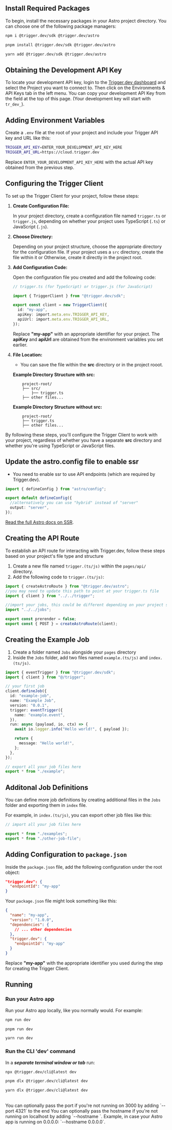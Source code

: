 ## Install Required Packages

To begin, install the necessary packages in your Astro project directory. You can choose one of the following package managers:

<CodeGroup>

```bash npm
npm i @trigger.dev/sdk @trigger.dev/astro
```

```bash pnpm
pnpm install @trigger.dev/sdk @trigger.dev/astro
```

```bash yarn
yarn add @trigger.dev/sdk @trigger.dev/astro
```

</CodeGroup>

## Obtaining the Development API Key

To locate your development API key, login to the [Trigger.dev
dashboard](https://cloud.trigger.dev) and select the Project you want to
connect to. Then click on the Environments & API Keys tab in the left menu.
You can copy your development API Key from the field at the top of this page.
(Your development key will start with `tr_dev_`).

## Adding Environment Variables

Create a `.env` file at the root of your project and include your Trigger API key and URL like this:

```bash
TRIGGER_API_KEY=ENTER_YOUR_DEVELOPMENT_API_KEY_HERE
TRIGGER_API_URL=https://cloud.trigger.dev
```

Replace `ENTER_YOUR_DEVELOPMENT_API_KEY_HERE` with the actual API key obtained from the previous step.

## Configuring the Trigger Client

To set up the Trigger Client for your project, follow these steps:

1. **Create Configuration File:**

   In your project directory, create a configuration file named `trigger.ts` or `trigger.js`, depending on whether your project uses TypeScript (`.ts`) or JavaScript (`.js`).

2. **Choose Directory:**

   Depending on your project structure, choose the appropriate directory for the configuration file. If your project uses a `src` directory, create the file within it or Otherwise, create it directly in the project root.

3. **Add Configuration Code:**

   Open the configuration file you created and add the following code:

   ```typescript src/trigger.(ts/js)
   // trigger.ts (for TypeScript) or trigger.js (for JavaScript)

   import { TriggerClient } from "@trigger.dev/sdk";

   export const client = new TriggerClient({
     id: "my-app",
     apiKey: import.meta.env.TRIGGER_API_KEY,
     apiUrl: import.meta.env.TRIGGER_API_URL,
   });
   ```

   Replace **"my-app"** with an appropriate identifier for your project. The **apiKey** and **apiUrl** are obtained from the environment variables you set earlier.

4. **File Location:**

   - You can save the file within the **src** directory or in the project rooot.

   **Example Directory Structure with src:**

   ```
       project-root/
       ├── src/
           ├── trigger.ts
       ├── other files...
   ```

   **Example Directory Structure without src:**

   ```
       project-root/
       ├── trigger.ts
       ├── other files...
   ```

By following these steps, you'll configure the Trigger Client to work with your project, regardless of whether you have a separate **src** directory and whether you're using TypeScript or JavaScript files.

## Update the astro.config file to enable ssr

- You need to enable ssr to use API endpoints (which are required by Trigger.dev).

```typescript astro.config.mjs
import { defineConfig } from "astro/config";

export default defineConfig({
  //alternatively you can use "hybrid" instead of "server"
  output: "server",
});
```

[Read the full Astro docs on SSR](https://docs.astro.build/en/guides/server-side-rendering/).

## Creating the API Route

To establish an API route for interacting with Trigger.dev, follow these steps based on your project's file type and structure

1. Create a new file named `trigger.(ts/js)` within the `pages/api/` directory.
2. Add the following code to `trigger.(ts/js)`:

```typescript src/pages/api/trigger.(ts/js)
import { createAstroRoute } from "@trigger.dev/astro";
//you may need to update this path to point at your trigger.ts file
import { client } from "../../trigger";

//import your jobs, this could be different depending on your project structure
import "../../jobs";

export const prerender = false;
export const { POST } = createAstroRoute(client);
```

## Creating the Example Job

1. Create a folder named `Jobs` alongside your `pages` directory
2. Inside the `Jobs` folder, add two files named `example.(ts/js)` and `index.(ts/js)`.

<CodeGroup>

```typescript src/jobs/example.(ts/js)
import { eventTrigger } from "@trigger.dev/sdk";
import { client } from "@/trigger";

// your first job
client.defineJob({
  id: "example-job",
  name: "Example Job",
  version: "0.0.1",
  trigger: eventTrigger({
    name: "example.event",
  }),
  run: async (payload, io, ctx) => {
    await io.logger.info("Hello world!", { payload });

    return {
      message: "Hello world!",
    };
  },
});
```

```typescript src/jobs/index.(ts/js)
// export all your job files here
export * from "./example";
```

</CodeGroup>

## Additonal Job Definitions

You can define more job definitions by creating additional files in the `Jobs` folder and exporting them in `index` file.

For example, in `index.(ts/js)`, you can export other job files like this:

```typescript
// import all your job files here

export * from "./examples";
export * from "./other-job-file";
```

## Adding Configuration to `package.json`

Inside the `package.json` file, add the following configuration under the root object:

```json
"trigger.dev": {
  "endpointId": "my-app"
}
```

Your `package.json` file might look something like this:

```json
{
  "name": "my-app",
  "version": "1.0.0",
  "dependencies": {
    // ... other dependencies
  },
  "trigger.dev": {
    "endpointId": "my-app"
  }
}
```

Replace **"my-app"** with the appropriate identifier you used during the step for creating the Trigger Client.

## Running

### Run your Astro app

Run your Astro app locally, like you normally would. For example:

<CodeGroup>

```bash npm
npm run dev
```

```bash pnpm
pnpm run dev
```

```bash yarn
yarn run dev
```

</CodeGroup>

### Run the CLI 'dev' command

In a **_separate terminal window or tab_** run:

<CodeGroup>

```bash npm
npx @trigger.dev/cli@latest dev
```

```bash pnpm
pnpm dlx @trigger.dev/cli@latest dev
```

```bash yarn
yarn dlx @trigger.dev/cli@latest dev
```

</CodeGroup>
<br />
<Note>
  You can optionally pass the port if you're not running on 3000 by adding
  `--port 4321` to the end
</Note>
<Note>
  You can optionally pass the hostname if you're not running on localhost by adding
  `--hostname <host>`. Example, in case your Astro app is running on 0.0.0.0: `--hostname 0.0.0.0`.
</Note>

